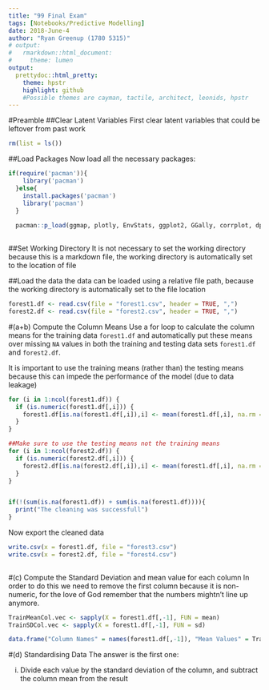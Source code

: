 ---
title: "99 Final Exam"
tags: [Notebooks/Predictive Modelling]
date: 2018-June-4
author: "Ryan Greenup (1780 5315)"
# output:
#   rmarkdown::html_document:
#     theme: lumen
output:
  prettydoc::html_pretty:
    theme: hpstr
    highlight: github
    #Possible themes are cayman, tactile, architect, leonids, hpstr
---



#Preamble
##Clear Latent Variables
First clear latent variables that could be leftover from past work
```{r}
rm(list = ls())
```
##Load Packages
Now load all the necessary packages:
```{r}

if(require('pacman')){
    library('pacman')
  }else{
    install.packages('pacman')
    library('pacman')
  }
  
  pacman::p_load(ggmap, plotly, EnvStats, ggplot2, GGally, corrplot, dplyr, tidyr, stringr, reshape2, cowplot, ggpubr, reshape2, ggplot2, rmarkdown, dplyr, plotly, rstudioapi, wesanderson, RColorBrewer, colorspace, prettydoc, glmnet)
  
```

##Set Working Directory
It is not necessary to set the working directory because this is a markdown file, the working directory is automatically set to the location of file

##Load the data
the data can be loaded using a relative file path, because the working directory is automatically set to
the file location

```{r}
forest1.df <- read.csv(file = "forest1.csv", header = TRUE, ",")
forest2.df <- read.csv(file = "forest2.csv", header = TRUE, ",")
```

#(a+b) Compute the Column Means
Use a for loop to calculate the column means for the training data `forest1.df`
and automatically put these means over missing `NA` values in both the training
and testing data sets `forest1.df` and `forest2.df`.

It is important to use the training means (rather than) the testing means
because this can impede the performance of the model (due to data leakage)

```{r}


for (i in 1:ncol(forest1.df)) {
  if (is.numeric(forest1.df[,i])) {
    forest1.df[is.na(forest1.df[,i]),i] <- mean(forest1.df[,i], na.rm = TRUE)
  }
}

##Make sure to use the testing means not the training means
for (i in 1:ncol(forest2.df)) {
  if (is.numeric(forest2.df[,i])) {
    forest2.df[is.na(forest2.df[,i]),i] <- mean(forest1.df[,i], na.rm = TRUE)
  }
}


if(!(sum(is.na(forest1.df)) + sum(is.na(forest1.df)))){
  print("The cleaning was successfull")
}

```

Now export the cleaned data

```{r}
write.csv(x = forest1.df, file = "forest3.csv")
write.csv(x = forest2.df, file = "forest4.csv")
  
```

#(c) Compute the Standard Deviation and mean value for each column
In order to do this we need to remove the first column because it is
non-numeric, for the love of God remember that the numbers mightn't 
line up anymore.

```{r}

TrainMeanCol.vec <- sapply(X = forest1.df[,-1], FUN = mean)
TrainSDCol.vec <- sapply(X = forest1.df[,-1], FUN = sd)

data.frame("Column Names" = names(forest1.df[,-1]), "Mean Values" = TrainMeanCol.vec, "Standard Deviation" = TrainSDCol.vec) %>% print()

```

#(d) Standardising Data
The answer is the first one:

i. Divide each value by the standard deviation of the column, and subtract the column mean from the result


